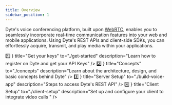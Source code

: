 ```yaml
---
title: Overview
sidebar_position: 1
---
```


Dyte's voice conferencing platform, built upon [WebRTC](https://dyte.io/blog/webrtc/), enables you to seamlessly incorporate real-time communication features into your web and mobile applications. Using Dyte's REST APIs and client-side SDKs, you can effortlessly acquire, transmit, and play media within your applications.

<CardSection id="essentials" description="" HeadingTag="h2">
  <Card
    icon={
      <span className="text-3xl" style={{ fontFamily: 'Inter' }}>
        1️⃣
      </span>
    }
    title="Get your keys"
    to="./get-started"
    description="Learn how to register on Dyte and get your API Keys"
  />
  <Card
    icon={
      <span className="text-3xl" style={{ fontFamily: 'Inter' }}>
        2️⃣
      </span>
    }
    title="Concepts"
    to="./concepts"
    description="Learn about the architecture, design, and basic concepts behind Dyte"
  />
  <Card
    icon={
      <span className="text-3xl" style={{ fontFamily: 'Inter' }}>
        3️⃣
      </span>
    }
    title="Server Setup"
    to="./build-voice-app"
    description="Steps to access Dyte's REST API"
  />
  <Card
    icon={
      <span className="text-3xl" style={{ fontFamily: 'Inter' }}>
        4️⃣
      </span>
    }
    title="Client Setup"
    to="./client-setup"
    description="Set up and configure your client to integrate video calls "
  />
</CardSection>

<head>
  <title>Overview Guide</title>
  <meta
    name="description"
    content="Get started with Dyte's Voice Conference capabilities. Follow our guide for an introduction to voice conferencing and its features."
  />
</head>
